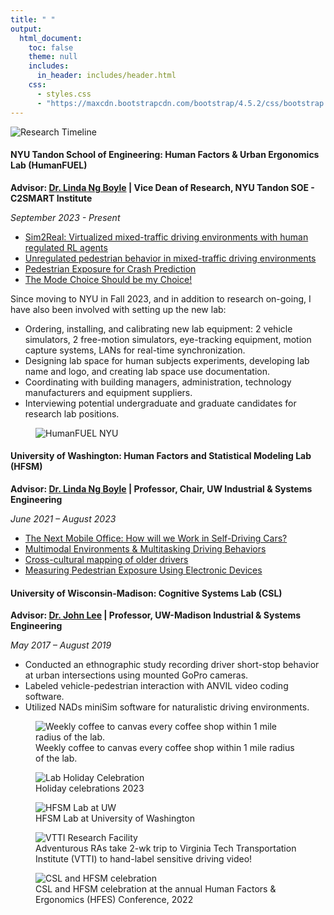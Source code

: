 ```yaml
---
title: " "
output:
  html_document:
    toc: false
    theme: null
    includes:
      in_header: includes/header.html
    css:
      - styles.css
      - "https://maxcdn.bootstrapcdn.com/bootstrap/4.5.2/css/bootstrap.min.css"
---
```


```{=html}
<div class="main-wrapper">
  <div class="content-wrapper">
    <!-- Timeline Section -->
    <section class="timeline-section">
      <img src="images/timeline.png" alt="Research Timeline" class="timeline-image">
    </section>

    <!-- Current Lab Section: HumanFUEL -->
    <section class="lab-section">
      <div class="two-column-layout">
        <!-- Left Column: Content -->
        <div class="content-column">
          <h4>NYU Tandon School of Engineering: Human Factors & Urban Ergonomics Lab (HumanFUEL)</h4>
          
          <p><strong>Advisor: <a href="https://scholar.google.com/citations?user=-iCRFrsAAAAJ&hl=en&oi=ao">Dr. Linda Ng Boyle</a> | Vice Dean of Research, NYU Tandon SOE - C2SMART Institute</strong></p>
          <p><em>September 2023 - Present</em></p>
          
          
          <ul>
            <li><a href="projects.html#sim2real">Sim2Real: Virtualized mixed-traffic driving environments with human regulated RL agents</a></li>
            <li><a href="projects.html#unregulated-ped">Unregulated pedestrian behavior in mixed-traffic driving environments</a></li>
            <li><a href="projects.html#ped-study">Pedestrian Exposure for Crash Prediction</a></li>
            <li><a href="projects.html#mode-choice">The Mode Choice Should be my Choice!</a></li>
          </ul>
          
          <p>Since moving to NYU in Fall 2023, and in addition to research on-going, I have also been involved with setting up the new lab:</p>
          <ul>
            <li>Ordering, installing, and calibrating new lab equipment: 2 vehicle simulators, 2 free-motion simulators, eye-tracking equipment, motion capture systems, LANs for real-time synchronization.</li>
            <li>Designing lab space for human subjects experiments, developing lab name and logo, and creating lab space use documentation.</li>
            <li>Coordinating with building managers, administration, technology manufacturers and equipment suppliers.</li>
            <li>Interviewing potential undergraduate and graduate candidates for research lab positions.</li>
          </ul>
        </div>
        <!-- Right Column: Logo -->
        <div class="image-column">
          <div class="sticky-images">
            <figure class="image-item">
              <img src="images/humanFUEL-logo.png" alt="HumanFUEL NYU">
              <figcaption class="image-caption"> </figcaption>
            </figure>
          </div>
        </div>
      </div>
    </section>

    <!-- Previous Labs Section -->
    <section class="lab-section">
      <div class="two-column-layout">
        <!-- Left Column: Content -->
        <div class="content-column">
          <h4>University of Washington: Human Factors and Statistical Modeling Lab (HFSM)</h4>
          <p><strong>Advisor: <a href="https://scholar.google.com/citations?user=-iCRFrsAAAAJ&hl=en&oi=ao">Dr. Linda Ng Boyle</a> | Professor, Chair, UW Industrial & Systems Engineering</strong></p>
          <p><em>June 2021 – August 2023</em></p>

          <ul>
            <li><a href="projects.html#mobile-office">The Next Mobile Office: How will we Work in Self-Driving Cars?</a></li>
            <li><a href="projects.html#multimodal-envs">Multimodal Environments & Multitasking Driving Behaviors</a></li>
            <li><a href="projects.html#profile-mapping">Cross-cultural mapping of older drivers</a></li>
            <li><a href="projects.html#pedX">Measuring Pedestrian Exposure Using Electronic Devices</a></li>
          </ul>

          <h4>University of Wisconsin-Madison: Cognitive Systems Lab (CSL)</h4>
          <p><strong>Advisor: <a href="https://scholar.google.com/citations?user=Qd6nZCAAAAAJ&hl=en">Dr. John Lee</a> | Professor, UW-Madison Industrial & Systems Engineering</strong></p>
          <p><em>May 2017 – August 2019</em></p>
          
          <ul>
            <li>Conducted an ethnographic study recording driver short-stop behavior at urban intersections using mounted GoPro cameras.</li>
            <li>Labeled vehicle-pedestrian interaction with ANVIL video coding software.</li>
            <li>Utilized NADs miniSim software for naturalistic driving environments.</li>
          </ul>
        </div>

        <!-- Right Column: Gallery -->
        <div class="image-column">
          <div class="project-gallery">
            <div class="gallery-images" id="previous-labs-gallery">
              <figure>
                <img src="images/hfsm-coffee-v2.jpeg" alt="Weekly coffee to canvas every coffee shop within 1 mile radius of the lab.">
                <figcaption class="image-caption">Weekly coffee to canvas every coffee shop within 1 mile radius of the lab.</figcaption>
              </figure>
              <figure>
                <img src="images/Secret Santa 2023-v2.jpeg" alt="Lab Holiday Celebration">
                <figcaption class="image-caption">Holiday celebrations 2023</figcaption>
              </figure>
              <figure>
                <img src="images/hfsm-uw-v2.jpeg" alt="HFSM Lab at UW">
                <figcaption class="image-caption">HFSM Lab at University of Washington</figcaption>
              </figure>
              <figure>
                <img src="images/vtti.jpeg" alt="VTTI Research Facility">
                <figcaption class="image-caption">Adventurous RAs take 2-wk trip to Virginia Tech Transportation Institute (VTTI) to hand-label sensitive driving video!</figcaption>
              </figure>
              <figure>
                <img src="images/hfsm-csl.jpeg" alt="CSL and HFSM celebration">
                <figcaption class="image-caption">CSL and HFSM celebration at the annual Human Factors & Ergonomics (HFES) Conference, 2022</figcaption>
              </figure>
            </div>
            <div class="gallery-nav" id="previous-labs-nav">
              <span class="gallery-dot"></span>
              <span class="gallery-dot"></span>
              <span class="gallery-dot"></span>
              <span class="gallery-dot"></span>
              <span class="gallery-dot"></span>
            </div>
          </div>
        </div>
      </div>
    </section>
  </div>
</div>

<script type="text/javascript">
document.addEventListener('DOMContentLoaded', () => {
  class ImageGallery {
    constructor(container) {
      this.gallery = container;
      this.figures = this.gallery.querySelectorAll('figure');
      this.nav = this.gallery.nextElementSibling;
      this.dots = this.nav.querySelectorAll('.gallery-dot');
      this.currentIndex = 0;
      
      this.showImage(0);
      this.setupEventListeners();
    }
    
    showImage(index) {
      if (index < 0 || index >= this.figures.length) return;
      
      this.figures.forEach(fig => {
        fig.style.display = 'none';
        fig.classList.remove('active');
      });
      
      this.figures[index].style.display = 'block';
      this.figures[index].classList.add('active');
      
      this.dots.forEach(dot => dot.classList.remove('active'));
      if (this.dots[index]) {
        this.dots[index].classList.add('active');
      }
      
      this.currentIndex = index;
    }
    
    setupEventListeners() {
      this.dots.forEach((dot, index) => {
        dot.addEventListener('click', () => this.showImage(index));
      });
      
      let touchStartX = 0;
      let touchEndX = 0;
      
      this.gallery.addEventListener('touchstart', (e) => {
        touchStartX = e.touches[0].clientX;
      }, { passive: true });
      
      this.gallery.addEventListener('touchend', (e) => {
        touchEndX = e.changedTouches[0].clientX;
        const swipeDistance = touchStartX - touchEndX;
        const swipeThreshold = 50;
        
        if (Math.abs(swipeDistance) > swipeThreshold) {
          if (swipeDistance > 0 && this.currentIndex < this.figures.length - 1) {
            this.showImage(this.currentIndex + 1);
          } else if (swipeDistance < 0 && this.currentIndex > 0) {
            this.showImage(this.currentIndex - 1);
          }
        }
      }, { passive: true });
    }
  }

  const galleries = document.querySelectorAll('.gallery-images');
  galleries.forEach(gallery => {
    new ImageGallery(gallery);
  });
});
</script>
```
